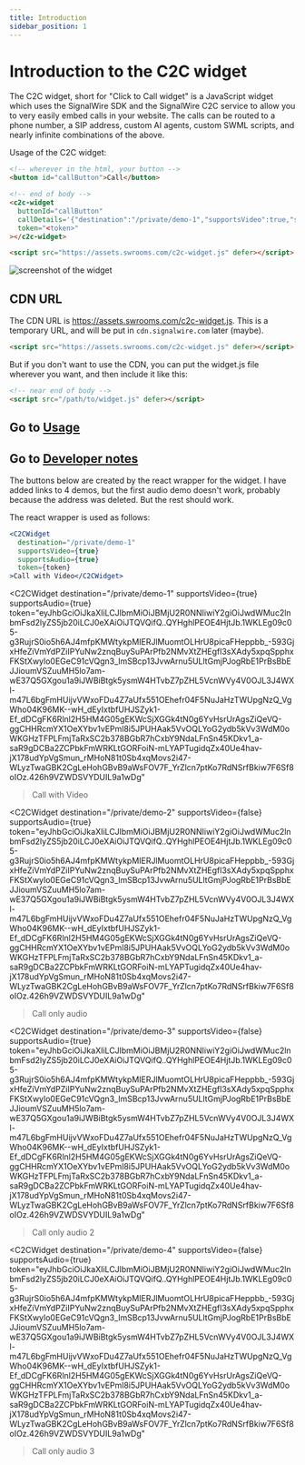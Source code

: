 ```yaml
---
title: Introduction
sidebar_position: 1
---
```


# Introduction to the C2C widget

The C2C widget, short for "Click to Call widget" is a JavaScript widget which uses the SignalWire SDK and the SignalWire C2C service to 
allow you to very easily embed calls in your website. The calls can be routed to a phone number, a SIP address, custom AI agents, custom SWML scripts, and
nearly infinite combinations of the above.

Usage of the C2C widget:

```html
<!-- wherever in the html, your button -->
<button id="callButton">Call</button>

<!-- end of body -->
<c2c-widget
  buttonId="callButton"
  callDetails='{"destination":"/private/demo-1","supportsVideo":true,"supportsAudio":true}'
  token="<token>"
></c2c-widget>

<script src="https://assets.swrooms.com/c2c-widget.js" defer></script>
```

![screenshot of the widget](./screenshot.png)

## CDN URL

The CDN URL is https://assets.swrooms.com/c2c-widget.js. This is a temporary URL, and will be put in `cdn.signalwire.com` later (maybe).

```html
<script src="https://assets.swrooms.com/c2c-widget.js" defer></script>
```

But if you don't want to use the CDN, you can put the widget.js file wherever you want, and then include it like this:

```html
<!-- near end of body -->
<script src="/path/to/widget.js" defer></script>
```


## Go to [Usage](usage/index.mdx)

## Go to [Developer notes](developer/index.mdx)


The buttons below are created by the react wrapper for the widget. 
I have added links to 4 demos, but the first audio demo doesn't work, probably because the address was deleted. But the rest should work.

The react wrapper is used as follows:

```jsx
<C2CWidget
  destination="/private/demo-1"
  supportsVideo={true}
  supportsAudio={true}
  token={token}
>Call with Video</C2CWidget>
```

<C2CWidget
  destination="/private/demo-1"
  supportsVideo={true}
  supportsAudio={true}
  token="eyJhbGciOiJkaXIiLCJlbmMiOiJBMjU2R0NNIiwiY2giOiJwdWMuc2lnbmFsd2lyZS5jb20iLCJ0eXAiOiJTQVQifQ..QYHghlPEOE4HjtJb.1WKLEg09c05-g3RujrS0io5h6AJ4mfpKMWtykpMIERJlMuomtOLHrU8picaFHeppbb_-593GjxHfeZiVmYdPZiIPYuNw2znqBuySuPArPfb2NMvXtZHEgfl3sXAdy5xpqSpphxFKStXwylo0EGeC91cVQgn3_lmSBcp13JvwArnu5ULltGmjPJogRbE1PrBsBbEJJioumVSZuuMH5lo7am-wE37Q5GXgou1a9iJWBiBtgk5ysmW4HTvbZ7pZHL5VcnWVy4V0OJL3J4WXl-m47L6bgFmHUijvVWxoFDu4Z7aUfx551OEhefr04F5NuJaHzTWUpgNzQ_VgWho04K96MK--wH_dEyIxtbfUHJSZyk1-Ef_dDCgFK6Rlnl2H5HM4G05gEKWcSjXGGk4tN0g6YvHsrUrAgsZiQeVQ-ggCHHRcmYX1OeXYbv1vEPml8i5JPUHAak5VvOQLYoG2ydb5kVv3WdM0oWKGHzTFPLFmjTaRxSC2b378BGbR7hCxbY9NdaLFnSn45KDkv1_a-saR9gDCBa2ZCPbkFmWRKLtGORFoiN-mLYAPTugidqZx40Ue4hav-jX178udYpVgSmun_rMHoN81t0Sb4xqMovs2i47-WLyzTwaGBK2CgLeHohGBvB9aWsFOV7F_YrZlcn7ptKo7RdNSrfBkiw7F6Sf8oIOz.426h9VZWDSVYDUIL9a1wDg"
>Call with Video</C2CWidget>

<C2CWidget
  destination="/private/demo-2"
  supportsVideo={false}
  supportsAudio={true}
  token="eyJhbGciOiJkaXIiLCJlbmMiOiJBMjU2R0NNIiwiY2giOiJwdWMuc2lnbmFsd2lyZS5jb20iLCJ0eXAiOiJTQVQifQ..QYHghlPEOE4HjtJb.1WKLEg09c05-g3RujrS0io5h6AJ4mfpKMWtykpMIERJlMuomtOLHrU8picaFHeppbb_-593GjxHfeZiVmYdPZiIPYuNw2znqBuySuPArPfb2NMvXtZHEgfl3sXAdy5xpqSpphxFKStXwylo0EGeC91cVQgn3_lmSBcp13JvwArnu5ULltGmjPJogRbE1PrBsBbEJJioumVSZuuMH5lo7am-wE37Q5GXgou1a9iJWBiBtgk5ysmW4HTvbZ7pZHL5VcnWVy4V0OJL3J4WXl-m47L6bgFmHUijvVWxoFDu4Z7aUfx551OEhefr04F5NuJaHzTWUpgNzQ_VgWho04K96MK--wH_dEyIxtbfUHJSZyk1-Ef_dDCgFK6Rlnl2H5HM4G05gEKWcSjXGGk4tN0g6YvHsrUrAgsZiQeVQ-ggCHHRcmYX1OeXYbv1vEPml8i5JPUHAak5VvOQLYoG2ydb5kVv3WdM0oWKGHzTFPLFmjTaRxSC2b378BGbR7hCxbY9NdaLFnSn45KDkv1_a-saR9gDCBa2ZCPbkFmWRKLtGORFoiN-mLYAPTugidqZx40Ue4hav-jX178udYpVgSmun_rMHoN81t0Sb4xqMovs2i47-WLyzTwaGBK2CgLeHohGBvB9aWsFOV7F_YrZlcn7ptKo7RdNSrfBkiw7F6Sf8oIOz.426h9VZWDSVYDUIL9a1wDg"
>Call only audio</C2CWidget>

<C2CWidget
  destination="/private/demo-3"
  supportsVideo={false}
  supportsAudio={true}
  token="eyJhbGciOiJkaXIiLCJlbmMiOiJBMjU2R0NNIiwiY2giOiJwdWMuc2lnbmFsd2lyZS5jb20iLCJ0eXAiOiJTQVQifQ..QYHghlPEOE4HjtJb.1WKLEg09c05-g3RujrS0io5h6AJ4mfpKMWtykpMIERJlMuomtOLHrU8picaFHeppbb_-593GjxHfeZiVmYdPZiIPYuNw2znqBuySuPArPfb2NMvXtZHEgfl3sXAdy5xpqSpphxFKStXwylo0EGeC91cVQgn3_lmSBcp13JvwArnu5ULltGmjPJogRbE1PrBsBbEJJioumVSZuuMH5lo7am-wE37Q5GXgou1a9iJWBiBtgk5ysmW4HTvbZ7pZHL5VcnWVy4V0OJL3J4WXl-m47L6bgFmHUijvVWxoFDu4Z7aUfx551OEhefr04F5NuJaHzTWUpgNzQ_VgWho04K96MK--wH_dEyIxtbfUHJSZyk1-Ef_dDCgFK6Rlnl2H5HM4G05gEKWcSjXGGk4tN0g6YvHsrUrAgsZiQeVQ-ggCHHRcmYX1OeXYbv1vEPml8i5JPUHAak5VvOQLYoG2ydb5kVv3WdM0oWKGHzTFPLFmjTaRxSC2b378BGbR7hCxbY9NdaLFnSn45KDkv1_a-saR9gDCBa2ZCPbkFmWRKLtGORFoiN-mLYAPTugidqZx40Ue4hav-jX178udYpVgSmun_rMHoN81t0Sb4xqMovs2i47-WLyzTwaGBK2CgLeHohGBvB9aWsFOV7F_YrZlcn7ptKo7RdNSrfBkiw7F6Sf8oIOz.426h9VZWDSVYDUIL9a1wDg"
>Call only audio 2</C2CWidget>

<C2CWidget
  destination="/private/demo-4"
  supportsVideo={false}
  supportsAudio={true}
  token="eyJhbGciOiJkaXIiLCJlbmMiOiJBMjU2R0NNIiwiY2giOiJwdWMuc2lnbmFsd2lyZS5jb20iLCJ0eXAiOiJTQVQifQ..QYHghlPEOE4HjtJb.1WKLEg09c05-g3RujrS0io5h6AJ4mfpKMWtykpMIERJlMuomtOLHrU8picaFHeppbb_-593GjxHfeZiVmYdPZiIPYuNw2znqBuySuPArPfb2NMvXtZHEgfl3sXAdy5xpqSpphxFKStXwylo0EGeC91cVQgn3_lmSBcp13JvwArnu5ULltGmjPJogRbE1PrBsBbEJJioumVSZuuMH5lo7am-wE37Q5GXgou1a9iJWBiBtgk5ysmW4HTvbZ7pZHL5VcnWVy4V0OJL3J4WXl-m47L6bgFmHUijvVWxoFDu4Z7aUfx551OEhefr04F5NuJaHzTWUpgNzQ_VgWho04K96MK--wH_dEyIxtbfUHJSZyk1-Ef_dDCgFK6Rlnl2H5HM4G05gEKWcSjXGGk4tN0g6YvHsrUrAgsZiQeVQ-ggCHHRcmYX1OeXYbv1vEPml8i5JPUHAak5VvOQLYoG2ydb5kVv3WdM0oWKGHzTFPLFmjTaRxSC2b378BGbR7hCxbY9NdaLFnSn45KDkv1_a-saR9gDCBa2ZCPbkFmWRKLtGORFoiN-mLYAPTugidqZx40Ue4hav-jX178udYpVgSmun_rMHoN81t0Sb4xqMovs2i47-WLyzTwaGBK2CgLeHohGBvB9aWsFOV7F_YrZlcn7ptKo7RdNSrfBkiw7F6Sf8oIOz.426h9VZWDSVYDUIL9a1wDg"
>Call only audio 3</C2CWidget>
